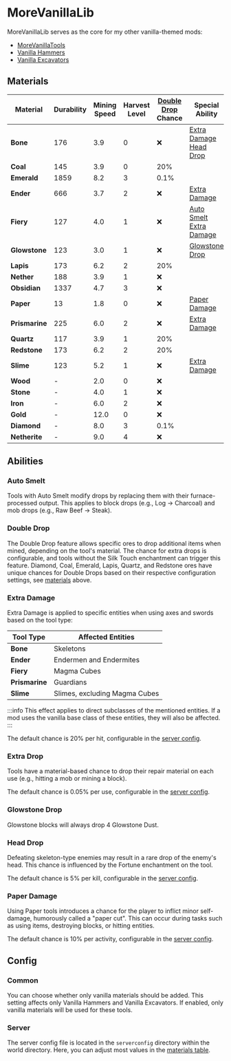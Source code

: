 # MoreVanillaLib


<ProjectHeader slug="morevanillalib" mcVersion="1.16" />

MoreVanillaLib serves as the core for my other vanilla-themed mods:
- [MoreVanillaTools](https://modrinth.com/mod/morevanillatools)
- [Vanilla Hammers](https://modrinth.com/mod/vanilla-hammers)
- [Vanilla Excavators](https://modrinth.com/mod/vanilla-excavators)

## Materials

| Material       | **Durability** | **Mining Speed** | **Harvest Level** | **[Double Drop](#double-drop) Chance** | **Special Ability**                                         |
|----------------|----------------|------------------|-------------------|----------------------------------------|-------------------------------------------------------------|
| **Bone**       | 176            | 3.9              | 0                 | ❌                                      | [Extra Damage](#extra-damage)<br/>[Head Drop](#head-drop)   |
| **Coal**       | 145            | 3.9              | 0                 | 20%                                    |                                                             |
| **Emerald**    | 1859           | 8.2              | 3                 | 0.1%                                   |                                                             |
| **Ender**      | 666            | 3.7              | 2                 | ❌                                      | [Extra Damage](#extra-damage)                               |
| **Fiery**      | 127            | 4.0              | 1                 | ❌                                      | [Auto Smelt](#auto-smelt)<br/>[Extra Damage](#extra-damage) |
| **Glowstone**  | 123            | 3.0              | 1                 | ❌                                      | [Glowstone Drop](#glowstone-drop)                           |
| **Lapis**      | 173            | 6.2              | 2                 | 20%                                    |                                                             |
| **Nether**     | 188            | 3.9              | 1                 | ❌                                      |                                                             |
| **Obsidian**   | 1337           | 4.7              | 3                 | ❌                                      |                                                             |
| **Paper**      | 13             | 1.8              | 0                 | ❌                                      | [Paper Damage](#paper-damage)                               |
| **Prismarine** | 225            | 6.0              | 2                 | ❌                                      | [Extra Damage](#extra-damage)                               |
| **Quartz**     | 117            | 3.9              | 1                 | 20%                                    |                                                             |
| **Redstone**   | 173            | 6.2              | 2                 | 20%                                    |                                                             |
| **Slime**      | 123            | 5.2              | 1                 | ❌                                      | [Extra Damage](#extra-damage)                               |
| **Wood**       | -              | 2.0              | 0                 | ❌                                      |                                                             |
| **Stone**      | -              | 4.0              | 1                 | ❌                                      |                                                             |
| **Iron**       | -              | 6.0              | 2                 | ❌                                      |                                                             |
| **Gold**       | -              | 12.0             | 0                 | ❌                                      |                                                             |
| **Diamond**    | -              | 8.0              | 3                 | 0.1%                                   |                                                             |
| **Netherite**  | -              | 9.0              | 4                 | ❌                                      |                                                             |

## Abilities
### Auto Smelt
Tools with Auto Smelt modify drops by replacing them with their furnace-processed output. This applies to block drops
(e.g., Log -> Charcoal) and mob drops (e.g., Raw Beef -> Steak).

### Double Drop
The Double Drop feature allows specific ores to drop additional items when mined, depending on the tool's material. The
chance for extra drops is configurable, and tools without the Silk Touch enchantment can trigger this feature. Diamond,
Coal, Emerald, Lapis, Quartz, and Redstone ores have unique chances for Double Drops based on their respective
configuration settings, see [materials](#materials) above.

### Extra Damage
Extra Damage is applied to specific entities when using axes and swords based on the tool type:

| **Tool Type**  | **Affected Entities**         |
|----------------|-------------------------------|
| **Bone**       | Skeletons                     |
| **Ender**      | Endermen and Endermites       |
| **Fiery**      | Magma Cubes                   |
| **Prismarine** | Guardians                     |
| **Slime**      | Slimes, excluding Magma Cubes |

:::info
This effect applies to direct subclasses of the mentioned entities. If a mod uses the vanilla base class of these
entities, they will also be affected.
:::

The default chance is 20% per hit, configurable in the [server config](#server).

### Extra Drop
Tools have a material-based chance to drop their repair material on each use (e.g., hitting a mob or mining a block).

The default chance is 0.05% per use, configurable in the [server config](#server).

### Glowstone Drop
Glowstone blocks will always drop 4 Glowstone Dust.

### Head Drop
Defeating skeleton-type enemies may result in a rare drop of the enemy's head. This chance is influenced by the Fortune
enchantment on the tool.

The default chance is 5% per kill, configurable in the [server config](#server).

### Paper Damage
Using Paper tools introduces a chance for the player to inflict minor self-damage, humorously called a "paper cut". This
can occur during tasks such as using items, destroying blocks, or hitting entities.

The default chance is 10% per activity, configurable in the [server config](#server).

## Config
### Common
You can choose whether only vanilla materials should be added. This setting affects only Vanilla Hammers and Vanilla
Excavators. If enabled, only vanilla materials will be used for these tools.

### Server
The server config file is located in the `serverconfig` directory within the world directory. Here, you can adjust most
values in the [materials table](#materials).
